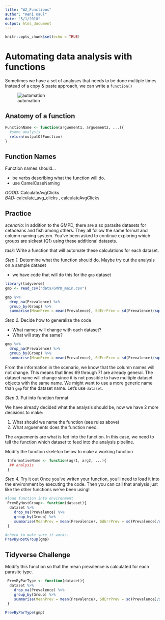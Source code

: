 ```yaml
---
title: "W2_Functions"
author: "Reni Kaul"
date: "5/1/2018"
output: html_document
---
```


```r
knitr::opts_chunk$set(echo = TRUE)
```


# Automating data analysis with functions


Sometimes we have a set of analyses that needs to be done multiple times. Instead of a copy & paste approach, we can write a `function()` 

![automation](figs/geeks.png)


## Anatomy of a function 

```r
FunctionName <- function(arguement1, arguement2, ...){
  #some analysis
  return(outputOfFunction)
}

```


## Function Names

Function names should...

* be verbs describing what the function will do. 
* use CamelCaseNaming 

*GOOD:* CalculateAvgClicks  
*BAD:* calculate_avg_clicks , calculateAvgClicks 

## Practice 

*scenario:* In addition to the GMPD, there are also parasite datasets for cetaceans and fish among others. They all follow the same format and column naming system. You've been asked to continue exploring which groups are sickest (Q1) using these additional datasets. 

*task:* Write a function that will automate these calculations for each dataset. 

*Step 1.* Determine what the function should do. Maybe try out the analysis on a sample dataset

  * we have code that will do this for the `gmp` dataset

```r
library(tidyverse)
gmp <- read_csv("data/GMPD_main.csv")

gmp %>%
  drop_na(Prevalence) %>%
  group_by(Group) %>%
  summarise(MeanPrev = mean(Prevalence), SdErrPrev = sd(Prevalence)/sqrt(n()))
```

*Step 2.* Decide how to generalize the code

  * What names will change with each dataset? 
  * What will stay the same? 

```r
gmp %>%
  drop_na(Prevalence) %>%
  group_by(Group) %>%
  summarise(MeanPrev = mean(Prevalence), SdErrPrev = sd(Prevalence)/sqrt(n()))
```

From the information in the scenario, we know that the column names will not change. This means that lines 69 through 71 are already general. The dataset name will change since it is not possible to have multiple dataset objects with the same name. We might want to use a more generic name than `gmp` for the dataset name. Let's use `dataset`.

*Step 3.* Put into function format

We have already decided what the analysis should be, now we have 2 more decisions to make:

1. What should we name the function (see rules above)
2. What arguements does the function need.

The arguements are what is fed into the function. In this case, we need to tell the function which dataset to feed into the analysis pipeline. 

Modify the function skeleton below to make a working function

```r
 InformativeName <- function(agr1, arg2, ...){
  ## analysis
 }

```

*Step 4.* Try it out
  Once you've writen your function, you'll need to load it into the environment by executing the code. Then you can call that analysis just like the other functions we've been using!

```r
#load function into environment
 PrevByHostGroup<- function(dataset){
  dataset %>%
    drop_na(Prevalence) %>%
    group_by(Group) %>%
    summarise(MeanPrev = mean(Prevalence), SdErrPrev = sd(Prevalence)/sqrt(n()))
 }

#check to make sure it works. 
PrevByHostGroup(gmp)
```

## Tidyverse Challenge

 Modify this function so that the mean prevalence is calculated for each parasite type. 
 
```r
 PrevByParType <- function(dataset){
  dataset %>%
    drop_na(Prevalence) %>%
    group_by(Group) %>%
    summarise(MeanPrev = mean(Prevalence), SdErrPrev = sd(Prevalence)/sqrt(n()))
 }

PrevByParType(gmp)
```
